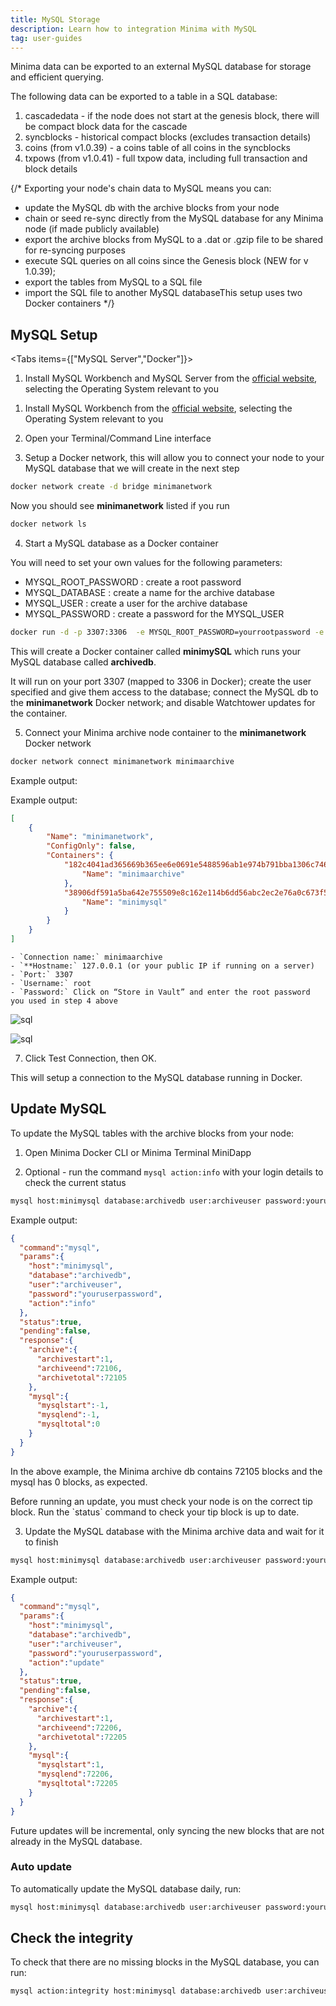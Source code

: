 ---
title: MySQL Storage
description: Learn how to integration Minima with MySQL
tag: user-guides
---

Minima data can be exported to an external MySQL database for storage and efficient querying.

The following data can be exported to a table in a SQL database:

1. cascadedata - if the node does not start at the genesis block, there will be compact block data for the cascade
2. syncblocks - historical compact blocks (excludes transaction details)
3. coins (from v1.0.39) - a coins table of all coins in the syncblocks
4. txpows (from v1.0.41) - full txpow data, including full transaction and block details

{/* Exporting your node's chain data to MySQL means you can:

- update the MySQL db with the archive blocks from your node
- chain or seed re-sync directly from the MySQL database for any Minima node (if made publicly available)
- export the archive blocks from MySQL to a .dat or .gzip file to be shared for re-syncing purposes
- execute SQL queries on all coins since the Genesis block (NEW for v 1.0.39);
- export the tables from MySQL to a SQL file
- import the SQL file to another MySQL databaseThis setup uses two Docker containers */}

## MySQL Setup

<Tabs items={["MySQL Server","Docker"]}>
<Tab value="MySQL Server">

1. Install MySQL Workbench and MySQL Server from the [official website](https://dev.mysql.com/downloads/installer/), selecting the Operating System relevant to you


</Tab>
<Tab value="Docker">


1. Install MySQL Workbench from the [official website](https://dev.mysql.com/downloads/workbench/), selecting the Operating System relevant to you

2. Open your Terminal/Command Line interface

3. Setup a Docker network, this will allow you to connect your node to your MySQL database that we will create in the next step

```bash title="Terminal"
docker network create -d bridge minimanetwork
```

Now you should see **minimanetwork** listed if you run

```bash title="Terminal"
docker network ls
```

4. Start a MySQL database as a Docker container

You will need to set your own values for the following parameters:

- MYSQL_ROOT_PASSWORD : create a root password
- MYSQL_DATABASE : create a name for the archive database
- MYSQL_USER : create a user for the archive database
- MYSQL_PASSWORD : create a password for the MYSQL_USER

```bash title="Terminal"
docker run -d -p 3307:3306  -e MYSQL_ROOT_PASSWORD=yourrootpassword -e MYSQL_DATABASE=archivedb -e MYSQL_USER=archiveuser -e MYSQL_PASSWORD=youruserpassword --restart unless-stopped --network=minimanetwork --label=com.centurylinklabs.watchtower.enable=false --name minimysql mysql:8.0
```

This will create a Docker container called **minimySQL** which runs your MySQL database called **archivedb**.

It will run on your port 3307 (mapped to 3306 in Docker); create the user specified and give them access to the database; connect the MySQL db to the **minimanetwork** Docker network; and disable Watchtower updates for the container.

5. Connect your Minima archive node container to the **minimanetwork** Docker network

```bash title="Terminal"
docker network connect minimanetwork minimaarchive
```

Example output:

Example output:

```json title="Output"
[
    {
        "Name": "minimanetwork",
        "ConfigOnly": false,
        "Containers": {
            "182c4041ad365669b365ee6e0691e5488596ab1e974b791bba1306c74643bd03": {
                "Name": "minimaarchive"
            },
            "38906df591a5ba642e755509e8c162e114b6dd56abc2ec2e76a0c673f5187b09": {
                "Name": "minimysql"
            }
        }
    }
]
```

    - `Connection name:` minimaarchive
    - `**Hostname:` 127.0.0.1 (or your public IP if running on a server)
    - `Port:` 3307
    - `Username:` root
    - `Password:` Click on “Store in Vault” and enter the root password you used in step 4 above

![sql](/img/archivenode/A.AddConnection.png) 

![sql](/img/archivenode/B.CreateConnection.png) 


7. Click Test Connection, then OK.

This will setup a connection to the MySQL database running in Docker.

</Tab>
</Tabs>

## Update MySQL

To update the MySQL tables with the archive blocks from your node:

1. Open Minima Docker CLI or Minima Terminal MiniDapp

2. Optional - run the command `mysql action:info` with your login details to check the current status 

```bash title="Terminal"
mysql host:minimysql database:archivedb user:archiveuser password:youruserpassword action:info
```

Example output:

```json title="Output"
{
  "command":"mysql",
  "params":{
    "host":"minimysql",
    "database":"archivedb",
    "user":"archiveuser",
    "password":"youruserpassword",
    "action":"info"
  },
  "status":true,
  "pending":false,
  "response":{
    "archive":{
      "archivestart":1,
      "archiveend":72106,
      "archivetotal":72105
    },
    "mysql":{
      "mysqlstart":-1,
      "mysqlend":-1,
      "mysqltotal":0
    }
  }
}
```

In the above example, the Minima archive db contains 72105 blocks and the mysql has 0 blocks, as expected.

<Callout type="warning">
Before running an update, you must check your node is on the correct tip block. Run the `status` command to check your tip block is up to date.
</Callout>

3. Update the MySQL database with the Minima archive data and wait for it to finish

```bash title="Terminal"
mysql host:minimysql database:archivedb user:archiveuser password:youruserpassword action:update
```


Example output:

```json title="Output"
{
  "command":"mysql",
  "params":{
    "host":"minimysql",
    "database":"archivedb",
    "user":"archiveuser",
    "password":"youruserpassword",
    "action":"update"
  },
  "status":true,
  "pending":false,
  "response":{
    "archive":{
      "archivestart":1,
      "archiveend":72206,
      "archivetotal":72205
    },
    "mysql":{
      "mysqlstart":1,
      "mysqlend":72206,
      "mysqltotal":72205
    }
  }
}
```

Future updates will be incremental, only syncing the new blocks that are not already in the MySQL database.

### Auto update

To automatically update the MySQL database daily, run:

```bash title="Terminal"
mysql host:minimysql database:archivedb user:archiveuser password:youruserpassword action:autobackup enable:true
```

## Check the integrity

To check that there are no missing blocks in the MySQL database, you can run:

```bash title="Terminal"
mysql action:integrity host:minimysql database:archivedb user:archiveuser password:youruserpassword
```
